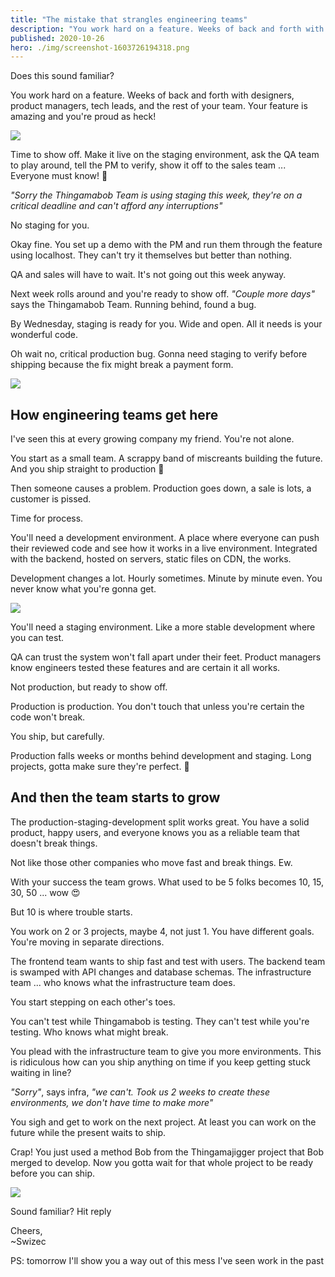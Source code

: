 ```yaml
---
title: "The mistake that strangles engineering teams"
description: "You work hard on a feature. Weeks of back and forth with designers, product managers, tech leads, and the rest of your team. Your feature is amazing and you're proud as heck! But then ..."
published: 2020-10-26
hero: ./img/screenshot-1603726194318.png
---
```


Does this sound familiar?

You work hard on a feature. Weeks of back and forth with designers, product managers, tech leads, and the rest of your team. Your feature is amazing and you're proud as heck!

![](giphy:proud)

Time to show off. Make it live on the staging environment, ask the QA team to play around, tell the PM to verify, show it off to the sales team ... Everyone must know! 🤘

_"Sorry the Thingamabob Team is using staging this week, they're on a critical deadline and can't afford any interruptions"_

No staging for you.

Okay fine. You set up a demo with the PM and run them through the feature using localhost. They can't try it themselves but better than nothing.

QA and sales will have to wait. It's not going out this week anyway.

Next week rolls around and you're ready to show off. _"Couple more days"_ says the Thingamabob Team. Running behind, found a bug.

By Wednesday, staging is ready for you. Wide and open. All it needs is your wonderful code.

Oh wait no, critical production bug. Gonna need staging to verify before shipping because the fix might break a payment form.

![](giphy:ffs)

## How engineering teams get here

I've seen this at every growing company my friend. You're not alone.

You start as a small team. A scrappy band of miscreants building the future. And you ship straight to production 🤘

Then someone causes a problem. Production goes down, a sale is lots, a customer is pissed.

Time for process.

You'll need a development environment. A place where everyone can push their reviewed code and see how it works in a live environment. Integrated with the backend, hosted on servers, static files on CDN, the works.

Development changes a lot. Hourly sometimes. Minute by minute even. You never know what you're gonna get.

![](giphy:forest_gump_box_of_chocolates)

You'll need a staging environment. Like a more stable development where you can test.

QA can trust the system won't fall apart under their feet. Product managers know engineers tested these features and are certain it all works.

Not production, but ready to show off.

Production is production. You don't touch that unless you're certain the code won't break.

You ship, but carefully.

Production falls weeks or months behind development and staging. Long projects, gotta make sure they're perfect. 🤞

## And then the team starts to grow

The production-staging-development split works great. You have a solid product, happy users, and everyone knows you as a reliable team that doesn't break things.

Not like those other companies who move fast and break things. Ew.

With your success the team grows. What used to be 5 folks becomes 10, 15, 30, 50 ... wow 😍

But 10 is where trouble starts.

You work on 2 or 3 projects, maybe 4, not just 1. You have different goals. You're moving in separate directions.

The frontend team wants to ship fast and test with users. The backend team is swamped with API changes and database schemas. The infrastructure team ... who knows what the infrastructure team does.

You start stepping on each other's toes.

You can't test while Thingamabob is testing. They can't test while you're testing. Who knows what might break.

You plead with the infrastructure team to give you more environments. This is ridiculous how can you ship anything on time if you keep getting stuck waiting in line?

_"Sorry"_, says infra, _"we can't. Took us 2 weeks to create these environments, we don't have time to make more"_

You sigh and get to work on the next project. At least you can work on the future while the present waits to ship.

Crap! You just used a method Bob from the Thingamajigger project that Bob merged to develop. Now you gotta wait for that whole project to be ready before you can ship.

![](giphy:ugh)

Sound familiar? Hit reply

Cheers,<br/>
~Swizec

PS: tomorrow I'll show you a way out of this mess I've seen work in the past
